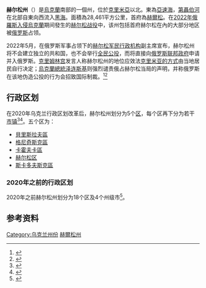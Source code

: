 {{Expand language|1=ru|2=uk|3=en|time=2022}} 
{{Refimprove|time=2022-03-16T15:13:50+00:00}}
{{Infobox settlement
| name                     = 赫爾松州
| native_name              = Херсонська область
| native_name_lang         = uk
| official_name            = 
| nickname                 = 
| settlement_type          = [[州_(烏克蘭)|州]]
| image_skyline            = 
| image_alt                = 
| image_caption            = 
| image_flag               = Flag_of_Kherson_Oblast_.svg
| flag_size                = 115px
| image_shield             = Coat_of_Arms_of_Kherson_Oblast_.svg
| shield_size              = 70px
| image_map                = Kherson in Ukraine (claims hatched).svg
| mapsize                  = 
| map_alt                  = 
| map_caption              = 
| coordinates              = 
| coor_pinpoint            = 
| coordinates_footnotes    = 
| subdivision_type         = [[主权国家列表|國家]]
| subdivision_name         = {{UKR}}（法律上，实际控制一部份）<br>{{RUS}}（[[俄占赫尔松|事實上控制大部份地區]]）
| parts_type               = [[乌克兰城市列表|乌克兰城市列表]]
| parts_style              = para
| p1                       = 
| established_title        = 
| established_date         = 
| seat_type                = [[行政中心|首府]]
| seat                     = [[赫尔松|赫尔松]]（[[法理上|法理上]]）

| governing_body        = {{link-uk|赫尔松州国家管理局|Херсонська обласна державна адміністрація}}
| leader_title          = {{link-en|赫尔松州州長|Governor of Kherson Oblast|州長}}
| leader_name           = [[根纳季·拉古塔|根纳季·拉古塔]]（法理上）<br>[[弗拉基米尔·萨尔多|弗拉基米尔·萨尔多]]（事實上，[[俄占赫尔松|俄羅斯任命]]）
| leader_title2         = {{link-en|赫尔松州拉达|Kherson Oblast Council|州議會}}
| leader_name2          = 64席次
| leader_title3         = {{link-en|赫尔松州拉达|Kherson Oblast Council|議會議長}}
| leader_name3          = {{link-uk|亚历山大·萨莫伊连科|Самойленко Олександр Степанович}}

| unit_pref                = Metric
| area_footnotes           = 
| area_total_km2           = 28461
| area_land_km2            = 
| area_water_km2           = 
| area_water_percent       = 
| area_rank                = 
| elevation_footnotes      = 
| elevation_m              = 
| population_footnotes     = 
| population_total         = 1,016,707
| population_rank          = {{tsl|en|List of Ukrainian oblasts and territories by population|乌克兰各州市人口列表|第22位}}
| population_as_of         = 2021年
| population_blank1_title  = Annual growth
| population_blank1        = 
| population_density_km2   = auto
| demographics_type1       = 
| demographics1_footnotes  = <!-- for references: use <ref> tags -->
| demographics1_title1     = {{nowrap|[[官方语言|官方语言]]}}
| demographics1_info1      = 
| demographics1_title2     = {{tsl|en|List of Ukrainian oblasts and territories by salary||Average salary}}
| demographics1_info2      = 
| demographics1_title3     = Salary growth
| demographics1_info3      = 
| timezone1                = [[欧洲东部时间|欧洲东部时间]]
| utc_offset1              = +2
| timezone1_DST            = [[欧洲东部夏令时间|欧洲东部夏令时间]]
| utc_offset1_DST          = +3
| postal_code_type         = {{tsl|en|Ukrainian postal codes|乌克兰邮政编码|邮政编码}}
| postal_code              = 73-75
| area_code_type           = [[电话号码分类计划|电话区号]]
| area_code                = +380-55
| iso_code                 = {{tsl|en|ISO 3166-2:UA||UA-65}}
| registration_plate_type  = {{tsl|en|Vehicle registration plates of Ukraine|乌克兰车辆号牌|车辆号牌}}
| registration_plate       = ВT
| blank_name_sec2          = {{tsl|en|FIPS 10-4||FIPS 10-4}}
| blank_info_sec2          = {{tsl|en|List of FIPS region codes (S-U)||UP08}}
| website                  = [http://www.oda.kherson.ua www.oda.kherson.ua]
| footnotes                = 
}}
'''赫尔松州'''（{{lang-uk|Херсонська область|Khersons'ka oblast'}}）是[[烏克蘭|烏克蘭]]南部的一個州，位於[[克里米亞|克里米亞]]以北。東為[[亞速海|亞速海]]，[[第聶伯河|第聶伯河]]在北部自東向西流入[[黑海|黑海]]。面積為28,461平方公里，首府為[[赫爾松|赫爾松]]。在[[2022年俄羅斯入侵烏克蘭|2022年俄羅斯入侵烏克蘭]]期间發生的[[赫尔松战役|赫尔松战役]]中，该州包括首府赫尔松在內的大部分地区被[[俄罗斯|俄罗斯]]占领。

2022年5月，在俄罗斯军事占领下的[[赫尔松军民行政机构|赫尔松军民行政机构]]副主席{{Link-en|基里尔·斯特列穆索夫|Kirill Stremousov}}宣布，赫尔松州将不会建立独立的共和国，也不会举行[[全民公投|全民公投]]，而将直接向[[俄罗斯联邦政府|俄罗斯联邦政府]]申请并入俄罗斯。[[克里姆林宫|克里姆林宫]]发言人称赫尔松州的地位应效法[[2014年克里米亞歸屬公投|克里米亚的方式]]由当地居民自行决定；[[烏克蘭總統|烏克蘭總統]][[弗拉基米尔·泽连斯基|泽连斯基]]则强烈谴责俄占赫尔松当局的声明，并称俄罗斯在该地伪造公投的行为会招致国际制裁。<ref>{{Cite web|title=赫尔松州宣布将申请加入俄联邦 泽连斯基痛批|url=https://news.ifeng.com/c/8Fwqgx8Fwnr|access-date=2022-05-13|work=news.ifeng.com}}</ref><ref>{{Cite web|title=俄军占领的赫尔松州称申请加入俄罗斯|url=https://www.dw.com/zh/%E4%BF%84%E5%86%9B%E5%8D%A0%E9%A2%86%E7%9A%84%E8%B5%AB%E5%B0%94%E6%9D%BE%E5%B7%9E%E7%A7%B0%E7%94%B3%E8%AF%B7%E5%8A%A0%E5%85%A5%E4%BF%84%E7%BD%97%E6%96%AF/a-61760245|access-date=2022-05-13|last=Welle|first=Deutsche|work=德国之声|language=zh-CN}}</ref>

== 行政区划 ==
{{Stack|[[File:Kherson_Oblast_2020_subdivisions.jpg|thumb]]}}
在2020年乌克兰行政区划改革后，赫尔松州划分为5个[[区_(乌克兰)|区]]，每个区再下分为若干[[烏克蘭市鎮|市镇]]<ref>{{Cite news|title=Про утворення та ліквідацію районів. Постанова Верховної Ради України № 807-ІХ.|url=http://www.golos.com.ua/article/333466|access-date=2020-10-03|date=2020-07-18|website=Голос України|language=uk}}</ref><ref>{{cite web |title=Нові райони: карти + склад |url=https://www.minregion.gov.ua/press/news/novi-rajony-karty-sklad/ |publisher=Міністерство розвитку громад та територій України |language=uk}}</ref>。五个区为：
* [[貝里斯拉夫區|貝里斯拉夫區]]
* [[格尼奇斯克區|格尼奇斯克區]]
* [[卡霍夫卡區|卡霍夫卡區]]
* [[赫尔松区|赫尔松区]]
* [[斯卡多夫斯克區|斯卡多夫斯克區]]

=== 2020年之前的行政区划 ===
2020年之前赫尔松州划分为18个区及4个州级市<ref name="ua2020estimate">{{cite web|url=http://database.ukrcensus.gov.ua/PXWEB2007/ukr/publ_new1/2020/zb_chuselnist%202019.pdf|title=Чисельність наявного населення України (Actual population of Ukraine)|publisher=State Statistics Service of Ukraine|language=uk|accessdate=2020-09-02}}</ref>。

==参考资料==
{{reflist}}

{{赫尔松州行政区划}}
{{烏克蘭行政區劃}}
{{Authority control}}

[[Category:乌克兰州份|Category:乌克兰州份]]
[[Category:赫爾松州|]]